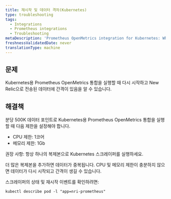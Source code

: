 ```yaml
---
title: 재시작 및 데이터 격차(Kubernetes)
type: troubleshooting
tags:
  - Integrations
  - Prometheus integrations
  - Troubleshooting
metaDescription: 'Prometheus OpenMetrics integration for Kubernetes: What to do if you see restarts and gaps in data sent to New Relic.'
freshnessValidatedDate: never
translationType: machine
---
```


## 문제

Kubernetes용 Prometheus OpenMetrics 통합을 실행할 때 다시 시작하고 New Relic으로 전송된 데이터에 간격이 있음을 알 수 있습니다.

## 해결책

분당 500K 데이터 포인트로 Kubernetes용 Prometheus OpenMetrics 통합을 실행할 때 다음 제한을 설정해야 합니다.

* CPU 제한: 1코어
* 메모리 제한: 1Gb

권장 사항: 항상 하나의 복제본으로 Kubernetes 스크레이퍼를 실행하세요.

더 많은 복제본을 추가하면 데이터가 중복됩니다. CPU 및 메모리 제한이 충분하지 않으면 데이터가 다시 시작되고 간격이 생길 수 있습니다.

스크레이퍼의 상태 및 재시작 이벤트를 확인하려면:

```
kubectl describe pod -l "app=nri-prometheus"
```

